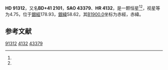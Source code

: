 {{Starbox begin
| name = HD 91312
}}
{{Starbox observe
| epoch = [[J2000.0|J2000.0]]
| constell = {{星座名待查}}<ref name=SIMBAD>{{cite web
 | url=http://simbad.u-strasbg.fr/simbad/sim-id?Ident=HR+4132
 | title =Pulsating variable Star
 | publisher=Centre de Données astronomiques de Strasbourg
 | work=SIMBAD
 | accessdate=2012-07-13}}</ref><ref name=DATA>{{cite web
 | url=http://vizier.u-strasbg.fr/viz-bin/VizieR-5?-out.add=.&-source=5050&-corr=PK=HR&-out.max=9999&HR=4132
 | title=VizieR Detailed Page
 | accessdate=2012-07-13
 | archive-date=2016-03-04
 | archive-url=https://web.archive.org/web/20160304222143/http://vizier.u-strasbg.fr/viz-bin/VizieR-5?-out.add=.&-source=5050&-corr=PK=HR&-out.max=9999&HR=4132
 | dead-url=no
 }}</ref>
| 星官 = 
| ra = {{RA|10|33|13.9}}<ref name=SIMBAD /><ref name=DATA />
| dec = {{DEC|+40|25|32}}<ref name=SIMBAD /><ref name=DATA />
| appmag_v = 4.75<ref name=SIMBAD /><ref name=DATA />
}}
{{Starbox character
| class = A7IV<ref name=SIMBAD /><ref name=DATA />
| b-v = 0.23<ref name=SIMBAD /><ref name=DATA />
| u-b = 0.08<ref name=SIMBAD /><ref name=DATA />
| r-i = 0.09<ref name=SIMBAD /><ref name=DATA />
| variable = 
}}
{{Starbox astrometry
| radial_v = 0.08
| prop_mo_ra = 9
| parallax = 0.031
| p_error = 
}}
{{Starbox catalog
| names =BD+41 2101，[[SAO星表|SAO]] 43379，[[HD星表|HD]] 91312，[[HR星表|HR]] 4132}}
{{Starbox reference |Simbad=HR+4132}}
{{Starbox end}}

'''HD 91312'''，又名'''BD+41 2101'''，'''SAO 43379'''、'''HR 4132'''，是一颗恒星<ref name=SIMBAD /><ref name=DATA />，视星等为4.75，位于[[銀道座標系|銀經]]178.93，[[銀道座標系|銀緯]]58.62，其[[B1900.0|B1900.0]]坐标为赤經{{RA|10|27|23.9}}，赤緯{{DEC|+40|58.62|25}}。

== 参考文献 ==
{{reflist}}
{{大熊座}}
{{star-stub}}

[[Category:HD和HDE天體|91312]]
[[Category:HR天體|4132]]
[[Category:SAO天體|43379]]